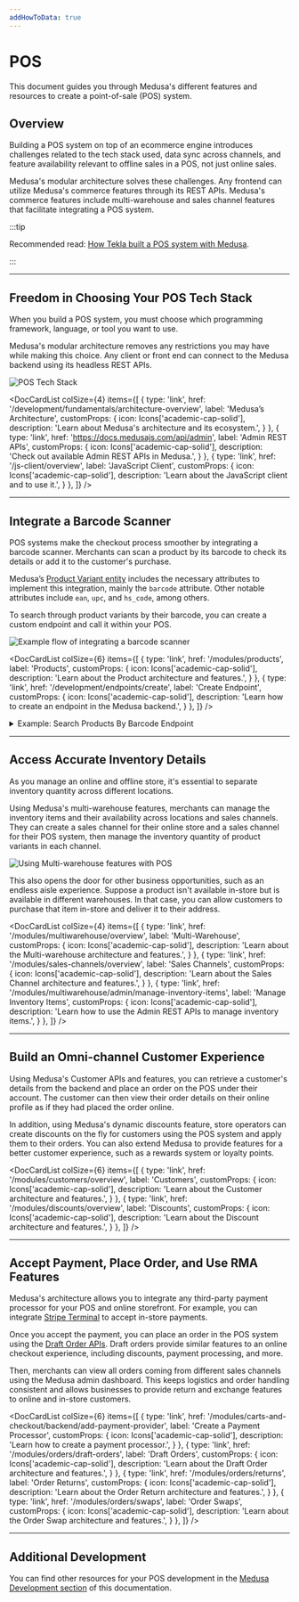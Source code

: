 ```yaml
---
addHowToData: true
---
```



# POS

This document guides you through Medusa's different features and resources to create a point-of-sale (POS) system.

## Overview

Building a POS system on top of an ecommerce engine introduces challenges related to the tech stack used, data sync across channels, and feature availability relevant to offline sales in a POS, not just online sales.

Medusa's modular architecture solves these challenges. Any frontend can utilize Medusa's commerce features through its REST APIs. Medusa's commerce features include multi-warehouse and sales channel features that facilitate integrating a POS system.

:::tip

Recommended read: [How Tekla built a POS system with Medusa](https://medusajs.com/blog/tekla-agilo-pos-case/).

:::

---

## Freedom in Choosing Your POS Tech Stack

When you build a POS system, you must choose which programming framework, language, or tool you want to use.

Medusa's modular architecture removes any restrictions you may have while making this choice. Any client or front end can connect to the Medusa backend using its headless REST APIs.

![POS Tech Stack](https://res.cloudinary.com/dza7lstvk/image/upload/v1695114981/Medusa%20Docs/Diagrams/pos-tech-stack_j6mkyc.jpg)

<DocCardList colSize={4} items={[
  {
    type: 'link',
    href: '/development/fundamentals/architecture-overview',
    label: 'Medusa’s Architecture',
    customProps: {
      icon: Icons['academic-cap-solid'],
      description: 'Learn about Medusa\'s architecture and its ecosystem.',
    }
  },
  {
    type: 'link',
    href: 'https://docs.medusajs.com/api/admin',
    label: 'Admin REST APIs',
    customProps: {
      icon: Icons['academic-cap-solid'],
      description: 'Check out available Admin REST APIs in Medusa.',
    }
  },
  {
    type: 'link',
    href: '/js-client/overview',
    label: 'JavaScript Client',
    customProps: {
      icon: Icons['academic-cap-solid'],
      description: 'Learn about the JavaScript client and to use it.',
    }
  },
]} />

---

## Integrate a Barcode Scanner

POS systems make the checkout process smoother by integrating a barcode scanner. Merchants can scan a product by its barcode to check its details or add it to the customer's purchase.

Medusa’s [Product Variant entity](../references/entities/classes/ProductVariant.md) includes the necessary attributes to implement this integration, mainly the `barcode` attribute. Other notable attributes include `ean`, `upc`, and `hs_code`, among others.

To search through product variants by their barcode, you can create a custom endpoint and call it within your POS.

![Example flow of integrating a barcode scanner](https://res.cloudinary.com/dza7lstvk/image/upload/v1695115066/Medusa%20Docs/Diagrams/pos-scan-barcode_xaa61c.jpg)

<DocCardList colSize={6} items={[
  {
    type: 'link',
    href: '/modules/products',
    label: 'Products',
    customProps: {
      icon: Icons['academic-cap-solid'],
      description: 'Learn about the Product architecture and features.',
    }
  },
  {
    type: 'link',
    href: '/development/endpoints/create',
    label: 'Create Endpoint',
    customProps: {
      icon: Icons['academic-cap-solid'],
      description: 'Learn how to create an endpoint in the Medusa backend.',
    }
  },
]} />

<details>
<summary>
Example: Search Products By Barcode Endpoint
</summary>

Here’s an example of creating a custom endpoint that searches product variants by a barcode:

```ts title=src/api/index.ts
import { Request, Response, Router } from "express"
import cors from "cors"
import { 
  ConfigModule, 
  errorHandler, 
  ProductVariantService, 
  wrapHandler,
} from "@medusajs/medusa"
import { getConfigFile } from "medusa-core-utils"
import { MedusaError } from "@medusajs/utils"

export default (rootDirectory: string): Router | Router[] => {
  // Read currently-loaded medusa config
  const { configModule } = getConfigFile<ConfigModule>(
    rootDirectory,
    "medusa-config"
  )
  const { projectConfig } = configModule

  // Set up our CORS options objects, based on config
  const storeCorsOptions = {
    origin: projectConfig.store_cors.split(","),
    credentials: true,
  }

  // Set up express router
  const router = Router()
  
  router.get(
    "/pos/search-barcode", 
    cors(storeCorsOptions), 
    wrapHandler(
      async (req: Request, res: Response) => {
        const barcode = (req.query.barcode as string) || ""
        if (!barcode) {
          throw new MedusaError(
            MedusaError.Types.INVALID_DATA, 
            "Barcode is required"
          )
        }
        // get product service
        const productVariantService = req.scope.resolve<
          ProductVariantService
        >("productVariantService")

        // retrieve product variants by barcode
        const productVariants = await productVariantService
          .list({
            barcode,
          })

        res.json({
          product_variants: productVariants,
        })
      }
    )
  )

  router.use(errorHandler())

  return router
}
```

</details>

---

## Access Accurate Inventory Details

As you manage an online and offline store, it's essential to separate inventory quantity across different locations.

Using Medusa's multi-warehouse features, merchants can manage the inventory items and their availability across locations and sales channels. They can create a sales channel for their online store and a sales channel for their POS system, then manage the inventory quantity of product variants in each channel.

![Using Multi-warehouse features with POS](https://res.cloudinary.com/dza7lstvk/image/upload/v1695115132/Medusa%20Docs/Diagrams/pos-multiwarehouse__1_jscw9e.jpg)

This also opens the door for other business opportunities, such as an endless aisle experience. Suppose a product isn't available in-store but is available in different warehouses. In that case, you can allow customers to purchase that item in-store and deliver it to their address.

<DocCardList colSize={4} items={[
  {
    type: 'link',
    href: '/modules/multiwarehouse/overview',
    label: 'Multi-Warehouse',
    customProps: {
      icon: Icons['academic-cap-solid'],
      description: 'Learn about the Multi-warehouse architecture and features.',
    }
  },
  {
    type: 'link',
    href: '/modules/sales-channels/overview',
    label: 'Sales Channels',
    customProps: {
      icon: Icons['academic-cap-solid'],
      description: 'Learn about the Sales Channel architecture and features.',
    }
  },
  {
    type: 'link',
    href: '/modules/multiwarehouse/admin/manage-inventory-items',
    label: 'Manage Inventory Items',
    customProps: {
      icon: Icons['academic-cap-solid'],
      description: 'Learn how to use the Admin REST APIs to manage inventory items.',
    }
  },
]} />

---

## Build an Omni-channel Customer Experience

Using Medusa's Customer APIs and features, you can retrieve a customer's details from the backend and place an order on the POS under their account. The customer can then view their order details on their online profile as if they had placed the order online.

In addition, using Medusa's dynamic discounts feature, store operators can create discounts on the fly for customers using the POS system and apply them to their orders. You can also extend Medusa to provide features for a better customer experience, such as a rewards system or loyalty points.

<DocCardList colSize={6} items={[
  {
    type: 'link',
    href: '/modules/customers/overview',
    label: 'Customers',
    customProps: {
      icon: Icons['academic-cap-solid'],
      description: 'Learn about the Customer architecture and features.',
    }
  },
  {
    type: 'link',
    href: '/modules/discounts/overview',
    label: 'Discounts',
    customProps: {
      icon: Icons['academic-cap-solid'],
      description: 'Learn about the Discount architecture and features.',
    }
  },
]} />

---

## Accept Payment, Place Order, and Use RMA Features

Medusa's architecture allows you to integrate any third-party payment processor for your POS and online storefront. For example, you can integrate [Stripe Terminal](https://stripe.com/terminal) to accept in-store payments.

Once you accept the payment, you can place an order in the POS system using the [Draft Order APIs](https://docs.medusajs.com/api/admin#draft-orders). Draft orders provide similar features to an online checkout experience, including discounts, payment processing, and more.

Then, merchants can view all orders coming from different sales channels using the Medusa admin dashboard. This keeps logistics and order handling consistent and allows businesses to provide return and exchange features to online and in-store customers.

<DocCardList colSize={6} items={[
  {
    type: 'link',
    href: '/modules/carts-and-checkout/backend/add-payment-provider',
    label: 'Create a Payment Processor',
    customProps: {
      icon: Icons['academic-cap-solid'],
      description: 'Learn how to create a payment processor.',
    }
  },
  {
    type: 'link',
    href: '/modules/orders/draft-orders',
    label: 'Draft Orders',
    customProps: {
      icon: Icons['academic-cap-solid'],
      description: 'Learn about the Draft Order architecture and features.',
    }
  },
  {
    type: 'link',
    href: '/modules/orders/returns',
    label: 'Order Returns',
    customProps: {
      icon: Icons['academic-cap-solid'],
      description: 'Learn about the Order Return architecture and features.',
    }
  },
  {
    type: 'link',
    href: '/modules/orders/swaps',
    label: 'Order Swaps',
    customProps: {
      icon: Icons['academic-cap-solid'],
      description: 'Learn about the Order Swap architecture and features.',
    }
  },
]} />

---

## Additional Development

You can find other resources for your POS development in the [Medusa Development section](../development/overview.mdx) of this documentation.
